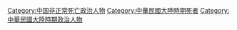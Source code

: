 [[Category:中国非正常死亡政治人物|Category:中国非正常死亡政治人物]]
[[Category:中華民國大陸時期死者|Category:中華民國大陸時期死者]]
[[Category:中華民國大陸時期政治人物|Category:中華民國大陸時期政治人物]]